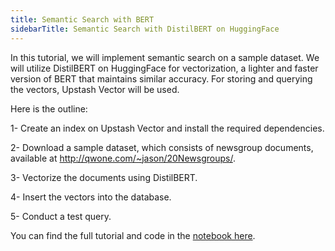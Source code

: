 ```yaml
---
title: Semantic Search with BERT
sidebarTitle: Semantic Search with DistilBERT on HuggingFace
---
```


In this tutorial, we will implement semantic search on a sample dataset. We will utilize DistilBERT on HuggingFace for vectorization, a lighter and faster version of BERT that maintains similar accuracy. For storing and querying the vectors, Upstash Vector will be used.

Here is the outline:

1- Create an index on Upstash Vector and install the required dependencies.

2- Download a sample dataset, which consists of newsgroup documents, available at http://qwone.com/~jason/20Newsgroups/.

3- Vectorize the documents using DistilBERT.

4- Insert the vectors into the database.

5- Conduct a test query.

You can find the full tutorial and code in the [notebook here](https://colab.research.google.com/drive/1xXSLtG2uItaBWAxXYgzwa5jo669mDk2p?usp=sharing).

